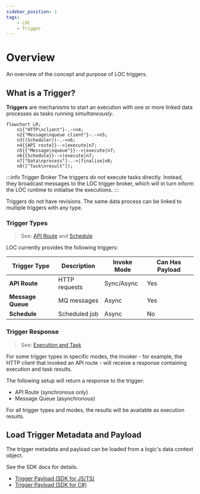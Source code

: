 ```yaml
---
sidebar_position: 1
tags:
    - LOC
    - Trigger
---
```


# Overview

An overview of the concept and purpose of LOC triggers.

## What is a Trigger?

**Triggers** are mechanisms to start an execution with one or more linked data processes as tasks running _simultaneously_.

```mermaid
flowchart LR;
    n1{"HTTP\nclient"}-.->n4;
    n2{"Message\nqueue client"}-.->n5;
    n3((Scheduler))-.->n6;
    n4{{API route}}-->|execute|n7;
    n5{{"Message\nqueue"}}-->|execute|n7;
    n6{{Schedule}}-->|execute|n7;
    n7["Data\nprocess"]-.->|finalise|n8;
    n8(["Task\nresult"]);
```

:::info Trigger Broker
The triggers _do not_ execute tasks directly. Instead, they broadcast messages to the LOC trigger broker, which will in turn inform the LOC runtime to initialise the executions.
:::

Triggers do not have revisions. The same data process can be linked to multiple triggers with any type.

### Trigger Types

> See: [API Route](/main/feature/trigger/api-route) and [Schedule](/main/feature/trigger/schedule)

LOC currently provides the following triggers:

| Trigger Type      | Description   | Invoke Mode | Can Has Payload |
| ----------------- | ------------- | ----------- | --------------- |
| **API Route**     | HTTP requests | Sync/Async  | Yes             |
| **Message Queue** | MQ messages   | Async       | Yes             |
| **Schedule**      | Scheduled job | Async       | No              |

### Trigger Response

> See: [Execution and Task](/main/category/execution-and-task)

For some trigger types in specific modes, the invoker - for example, the HTTP client that invoked an API route - will receive a response containing execution and task results.

The following setup will return a response to the trigger:

-   API Route (synchronous only)
-   Message Queue (asynchronous)

For all trigger types and modes, the results will be available as execution results.

## Load Trigger Metadata and Payload

The trigger metadata and payload can be loaded from a logic's data context object.

See the SDK docs for details.

-   [Trigger Payload (SDK for JS/TS)](/sdk-ts/category/payload)
-   [Trigger Payload (SDK for C#)](/sdk-csharp/category/payload)
